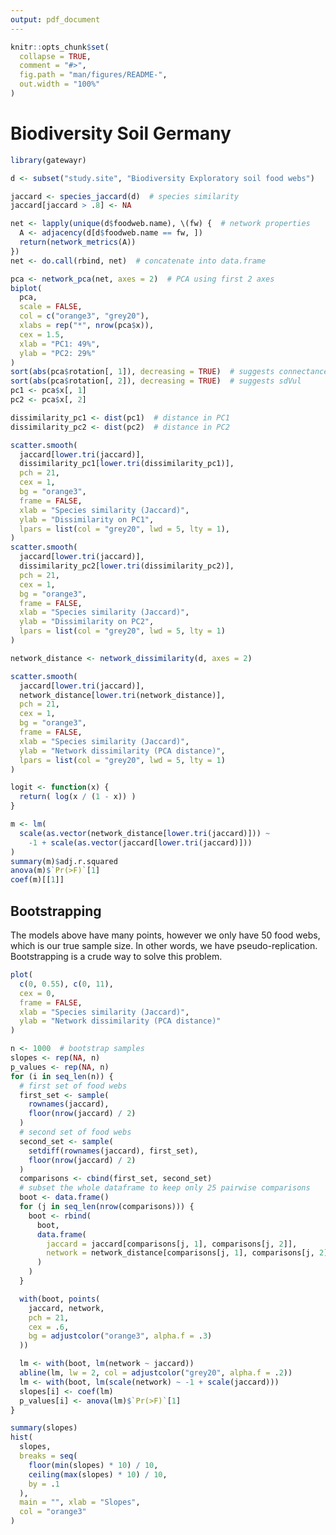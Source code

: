 ```yaml
---
output: pdf_document
---
```


```r
knitr::opts_chunk$set(
  collapse = TRUE,
  comment = "#>",
  fig.path = "man/figures/README-",
  out.width = "100%"
)
```

# Biodiversity Soil Germany

```r
library(gatewayr)

d <- subset("study.site", "Biodiversity Exploratory soil food webs")

jaccard <- species_jaccard(d)  # species similarity
jaccard[jaccard > .8] <- NA

net <- lapply(unique(d$foodweb.name), \(fw) {  # network properties
  A <- adjacency(d[d$foodweb.name == fw, ])
  return(network_metrics(A))
})
net <- do.call(rbind, net)  # concatenate into data.frame

pca <- network_pca(net, axes = 2)  # PCA using first 2 axes
biplot(
  pca,
  scale = FALSE,
  col = c("orange3", "grey20"),
  xlabs = rep("*", nrow(pca$x)),
  cex = 1.5,
  xlab = "PC1: 49%",
  ylab = "PC2: 29%"
)
sort(abs(pca$rotation[, 1]), decreasing = TRUE)  # suggests connectance
sort(abs(pca$rotation[, 2]), decreasing = TRUE)  # suggests sdVul
pc1 <- pca$x[, 1]
pc2 <- pca$x[, 2]

dissimilarity_pc1 <- dist(pc1)  # distance in PC1
dissimilarity_pc2 <- dist(pc2)  # distance in PC2

scatter.smooth(
  jaccard[lower.tri(jaccard)],
  dissimilarity_pc1[lower.tri(dissimilarity_pc1)],  
  pch = 21,
  cex = 1,
  bg = "orange3",
  frame = FALSE,
  xlab = "Species similarity (Jaccard)",
  ylab = "Dissimilarity on PC1",
  lpars = list(col = "grey20", lwd = 5, lty = 1),
)
scatter.smooth(
  jaccard[lower.tri(jaccard)],
  dissimilarity_pc2[lower.tri(dissimilarity_pc2)],  
  pch = 21,
  cex = 1,
  bg = "orange3",
  frame = FALSE,
  xlab = "Species similarity (Jaccard)",
  ylab = "Dissimilarity on PC2",
  lpars = list(col = "grey20", lwd = 5, lty = 1)
)

network_distance <- network_dissimilarity(d, axes = 2)

scatter.smooth(
  jaccard[lower.tri(jaccard)],
  network_distance[lower.tri(network_distance)],  
  pch = 21,
  cex = 1,
  bg = "orange3",
  frame = FALSE,
  xlab = "Species similarity (Jaccard)",
  ylab = "Network dissimilarity (PCA distance)",
  lpars = list(col = "grey20", lwd = 5, lty = 1)
)

logit <- function(x) {
  return( log(x / (1 - x)) )
}

m <- lm(
  scale(as.vector(network_distance[lower.tri(jaccard)])) ~ 
    -1 + scale(as.vector(jaccard[lower.tri(jaccard)]))
)
summary(m)$adj.r.squared
anova(m)$`Pr(>F)`[1]
coef(m)[[1]]
```

## Bootstrapping

The models above have many points, however we only have 50 food webs, which is our true sample size.
In other words, we have pseudo-replication.
Bootstrapping is a crude way to solve this problem.

```r
plot(
  c(0, 0.55), c(0, 11),
  cex = 0,
  frame = FALSE,
  xlab = "Species similarity (Jaccard)",
  ylab = "Network dissimilarity (PCA distance)"
)

n <- 1000  # bootstrap samples
slopes <- rep(NA, n)
p_values <- rep(NA, n)
for (i in seq_len(n)) {
  # first set of food webs
  first_set <- sample(
    rownames(jaccard),
    floor(nrow(jaccard) / 2)
  )
  # second set of food webs
  second_set <- sample(
    setdiff(rownames(jaccard), first_set),
    floor(nrow(jaccard) / 2)
  )
  comparisons <- cbind(first_set, second_set)
  # subset the whole dataframe to keep only 25 pairwise comparisons
  boot <- data.frame()
  for (j in seq_len(nrow(comparisons))) {
    boot <- rbind(
      boot,
      data.frame(
        jaccard = jaccard[comparisons[j, 1], comparisons[j, 2]],
        network = network_distance[comparisons[j, 1], comparisons[j, 2]]
      )
    )
  }

  with(boot, points(
    jaccard, network,
    pch = 21,
    cex = .6,
    bg = adjustcolor("orange3", alpha.f = .3)
  ))

  lm <- with(boot, lm(network ~ jaccard))
  abline(lm, lw = 2, col = adjustcolor("grey20", alpha.f = .2))
  lm <- with(boot, lm(scale(network) ~ -1 + scale(jaccard)))
  slopes[i] <- coef(lm)
  p_values[i] <- anova(lm)$`Pr(>F)`[1]
}

summary(slopes)
hist(
  slopes,
  breaks = seq(
    floor(min(slopes) * 10) / 10,
    ceiling(max(slopes) * 10) / 10,
    by = .1
  ),
  main = "", xlab = "Slopes",
  col = "orange3"
)
```


